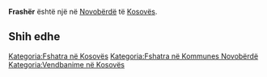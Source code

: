 {{Fshat në 
 | Emri                = Frashër
 | EmriAlt                = 
 | NAME_SHORT_FORM=      
 | NAME_GENERIC=      
 | NAME_SORT_NAME_RO=      FRASHER
 | FULL_NAME_RO = Frashër
 | FULL_NAME_ND_RO=Frasher
 | SORT_NAME_RG=FRASHER
 | FULL_NAME_RG=Frashër
 | FULL_NAME_ND_RG=Frasher
 | SRP_NAME_SHORT_FORM=      
 | SRP_NAME_GENERIC=      
 | SRP_NAME_SORT_NAME_RO=      
 | SRP_FULL_NAME_RO = 
 | SRP_FULL_NAME_ND_RO=
 | SRP_SORT_NAME_RG=
 | SRP_FULL_NAME_RG=
 | SRP_FULL_NAME_ND_RG=
 | Emri (Rasa dhanore) = 
 | Figura              = 
 | Shteti              = Kosovo
 | Komuna              = Novobërdë
 | Kodi postar         = 
 | Sipërfaqja          = 

 | Popullsia           = 

 | Regj. i popullsisë  = 
 | Dend. e popullsisë  = 
 | Faqja zyrtare       = 
 <!--- Koordinatat ----> 
 | Gjerësia            = 42.851111
 | Gjatësia            = 20.889722
 | Lartësia            = 
}}
'''Frashër''' është një [[]] në [[Novobërdë]] të [[Kosovës]].

<!-- == Gjeografia == -->
<!-- == Historia == -->
<!-- == Demografia == -->
== Shih edhe ==
{{Komuna Novobërdë}}
{{Kosovo-Administrata-Cung}}

[[Kategoria:Fshatra në Kosovës]]
[[Kategoria:Fshatra në Kommunes Novobërdë]]
[[Kategoria:Vendbanime në Kosovës]]
